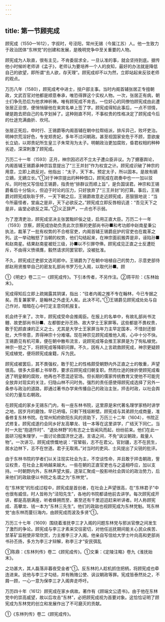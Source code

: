 ```yaml
---
---
---
```

title: 第一节顾宪成
---



顾宪成（1550—1612），字叔时，号泾阳，常州无锡（今属江苏）人。他一生致力于政治团体“东林党”的创建和发展，是晚明党争中至关重要的人物。

顾宪成为人耿直，很有主见，不肯委屈求全，一旦认准的事，就会坚持到底。据传他小时候听老师讲《孟子》，老师认为要培养一个人的良知，最好的办法就是降低自己的欲望，即所谓“去人欲，存天理”。顾宪成却不以为然，立即站起来反驳老师的观点。

万历八年（1580），顾宪成考中进士，授户部主事。当时内阁首辅张居正专擅朝政，文武百官对他都是顺意奉承，唯恐得罪这个实权人物。一次，张居正有病，朝士们争先恐后为他求神祈祷。唯有顾宪成不肯去。一位好心的同僚怕顾宪成由此遭张居正忌恨，便悄悄替他在来宾名单上签了字。顾宪成得知此事后，一点不领情，硬是跑去把自己的名字划掉了。这种刚直不阿，不事权贵的性格决定了顾宪成今后的仕途充满曲折、坎坷。

张居正死后，申时行、王锡爵等内阁首辅在朝中拉帮结派，排斥异己，败坏吏治。明神宗荒淫好色，专宠郑贵妃，多年不过问朝政。甚至视国家安危于不顾，意欲废长立幼，以郑贵妃所生皇三子朱常洵为太子。明朝政治更加腐败，昏君权相的种种劣迹，深深刺激了顾宪成。

万历二十一年（1593）正月，神宗因迟迟不立太子遭众臣非议。为了搪塞舆论，内阁首辅王锡爵承神宗旨意提出了“三王并封”作为权宜之计。顾宪成识破了神宗的用意，立即上疏反对。他指出：“太子，天下本。预定太子，所以固本。是故有嫡立嫡，无嫡立长。”①对于神宗提出的种种借口，顾宪成在疏奏中也一一加以驳斥。同时他又写信给王锡爵，指责他“排群议而顺上旨”，是负国误君。神宗和王锡爵看后十分恼火，但迫于时论的压力，只好放弃了“三王并封”的打算。事后，王锡爵对顾宪成耿耿于怀，一天下朝之后，王锡爵故意走近顾宪成，恶狠狠地说：“当今所最怪者，堂庙之是非，天下必欲反之。”顾宪成立即反唇相讥道：“吾见天下之是非，庙堂必欲反之耳。”②义正辞严，一点也不示弱。

为了澄清吏治，顾宪成坚决主张罢黜奸佞之徒，启用正直大臣。万历二十一年（1593）京察，顾宪成协助负责此次京察的吏部尚书孙■和考功郎中赵南星秉公执法，裁革了一批有权势的不合格官吏，内阁首辅王锡爵庇护的官吏也在裁革之列。这一举动触怒了当朝的权势，他们勾结起来，在神宗面前搬弄是非，诬陷孙■和赵南星。结果赵南星被贬三级，孙■以不引罪夺俸。顾宪成见正直之士反遭贬斥，不由得义愤填膺，毅然请求同罢官职，没被批准。

不久，顾宪成迁吏部文选司郎中。王锡爵为了在朝中培植自己的势力，示意吏部侍郎赵用贤推举自己的密友礼部尚书罗万化入阁，以取代孙■。顾

①《明史》卷二三一《顾宪成传》。下引本传者，不另作注。②蒋平阶：《东林始末》。

宪成得知后立即上疏揭露其阴谋，指出：“往者内阁之推不专在翰林，今已专据之矣。而复兼冢宰，是翰林之外虚无人矣。此决不可。”①王锡爵见顾宪成处处与自己作对，暗暗在心中打定主意伺机报复。

机会终于来了。次年，顾宪成受命会推阁臣。在报上的名单中，有故礼部尚书沈鲤、故吏部尚书孙■、左都御史孙丕扬、故大学士王家屏等。这些都是不畏权贵，敢于犯颜直谏的正义之士。尤其是大学士王家屏当年力主早定国本，不惜封还御批，大忤帝意，弄得神宗十分难堪。现在神宗见顾宪成推他入阁，心中十分不快。王锡爵见有机可乘，便在朝中散布流言，说顾宪成等会推王家屏是为了徇私植党。神宗一怒之下，将顾宪成等降职问罪。不久，因有人上言疏救顾宪成，神宗更疑顾宪成植党，便将顾宪成废籍，斥为民。

顾宪成被罢后，其不畏强权，敢于犯上的性格颇受朝野内外正直之士的敬重，声望很高。很多大臣都上书举荐，要求召顾宪成归朝复职。然而仕途的挫折使顾宪成看透了明皇朝的腐败，他再也不愿混迹官场。但长期的儒家传统教育又使他不可能完全放弃对现实的关注，归隐山林不问时务。强烈的责任感使得顾宪成选择了另外一条参与政治的道路，即通过著书办学来传播自己的政治主张，抨击时政，以社会舆论的力量左右朝政。

在顾宪成的家乡无锡东门内，有一座东林书院，这里原是宋代著名理学家杨时讲学之地，因岁月的磨蚀，早已坍塌，只剩下残垣断壁。顾宪成与其弟顾允成商量，准备修复东林书院。在常州知府欧阳东风的资助下，万历三十二年（1604），书院正式修复。顾宪成遂约会同乡好友高攀龙、钱一本等在这里讲学，广结天下同仁。当时一大批“抱道忤时”、“退处林野”的有志之士皆闻风而起，纷纷前来。他们在此一面研习程朱理学，一面讨论救国济世之道。言语之间，不免“讽议朝政，裁量人物”。一次讲习，顾宪成愤慨地说：“官辇毂，志不在君父。官封疆，志不在民生，居水边林下，志不在世道。君子无取焉。”对当时的吏风、士风提出了尖锐的批评。

由于东林书院的学者们以关注现实社会为主，不空谈性命，并且敢于抨击朝政，訾议权贵，在社会上影响越来越大。一些在朝的正直官吏也与之遥相呼应，加以支持。一时朝野内外，东林声望大振，逐渐汇聚成一股影响社会舆论的政治势力，后来他们的政敌便以书院之名谓之为“东林党”。

在“东林党”的形成过程中，顾宪成是首创者，在社会上声望很高，在“东林君子”中也很有威信，时人皆称为“泾阳先生”，各地的书院都请他前去讲学。每次顾宪成开讲，都是高朋满座，听者蜂拥而至，甚至还有千里迢迢赶来听讲者。时人称顾宪成、高攀龙、钱一本为“东林三先生”。他们的政敌也视顾宪成为东林党魁。骂东林党“由东林而蔓衍海内，由顾宪成而波及多贤”①。

万历三十七年（1609）围绕着淮抚李三才入阁的问题东林党与邪派官僚之间发生了激烈的争论。顾宪成与李三才素来交往密切，对他任巡抚期间能关心民众疾苦、禁革矿监税使非常欣赏，力主推李三才入阁。他亲自写信给大学士叶向高和吏部尚书孙丕扬，多方为李三才辩解，称李三才“安民弭乱

①陈鼎：《东林列传》卷二《顾宪成传》。①文秉：《定陵注略》卷九《淮抚始末》。

之功甚大，其人磊落非暮夜受金者”①。反东林的人趁机抓住把柄，将顾宪成也牵连进来。说他与李三才勾结，并有贿赂公使、讽议朝政等罪。宪成皆泰然处之，不屑一顾，一心一意为保李三才入阁奔走呼吁。

万历四十年（1612）顾宪成在家乡病故。著作有《顾端文公遗书》。由于他在东林党中的崇高威望，故以后攻击“东林”，必把顾宪成视为首要对象。这恰恰证明了顾宪成为东林党的创立和发展作出了不可磨灭的贡献。

①《东林列传》卷二《顾宪成传》。
